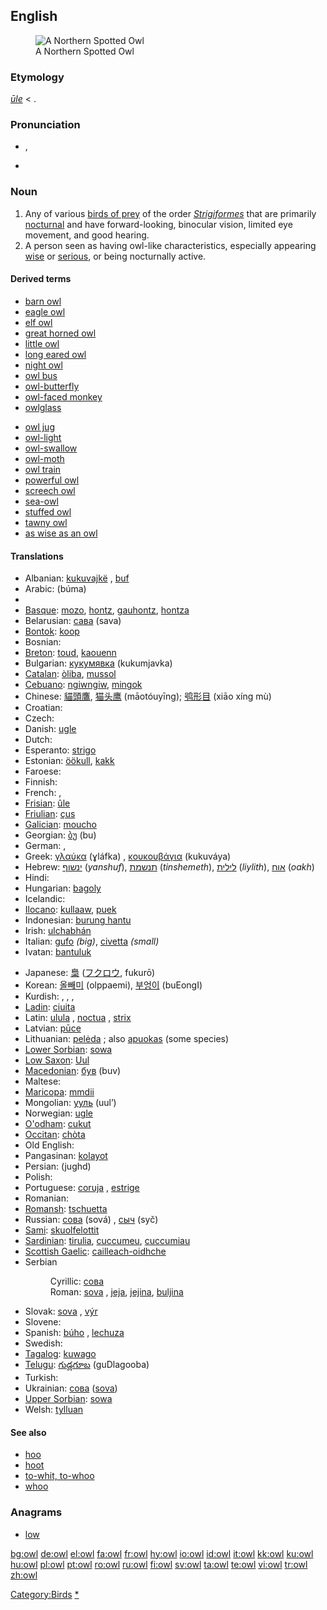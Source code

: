 {{see|Owl}}
{{wikipedia}}
==English==
[[Image:Northern Spotted Owl.USFWS-thumb.jpg|thumb|right|A Northern Spotted Owl]]

===Etymology===
{{OE.}} ''[[ule|ūle]]'' < {{Ger.}}.

===Pronunciation===
* {{IPA|/aʊl/}}, {{SAMPA|/aUl/}}
* {{audio|en-us-owl.ogg|Audio (US)}}
*: {{rhymes|aʊl}}

===Noun===
{{en-noun}}

# Any of various [[bird of prey|birds of prey]] of the order ''[[Strigiformes]]'' that are primarily [[nocturnal]] and have forward-looking, binocular vision, limited eye movement, and good hearing.
# A person seen as having owl-like characteristics, especially appearing [[wise]] or [[serious]], or being nocturnally active.

====Derived terms====
{{rel-top|terms derived from "owl"}}
* [[barn owl]]
* [[eagle owl]]
* [[elf owl]]
* [[great horned owl]]
* [[little owl]]
* [[long eared owl]]
* [[night owl]]
* [[owl bus]]
* [[owl-butterfly]]
* [[owl-faced monkey]]
* [[owlglass]]
{{rel-mid}}
* [[owl jug]]
* [[owl-light]]
* [[owl-swallow]]
* [[owl-moth]]
* [[owl train]]
* [[powerful owl]]
* [[screech owl]]
* [[sea-owl]]
* [[stuffed owl]]
* [[tawny owl]]
* [[as wise as an owl]]
{{rel-bottom}}

====Translations====
{{trans-top|a bird}}
* Albanian: [[kukuvajkë]] {{f}}, [[buf]] {{m}}
* Arabic: {{Arab|[[بومة]]}} (búma) {{f}}
* {{trreq|Armenian}}
* [[Basque]]: [[mozo]], [[hontz]], [[gauhontz]], [[hontza]]
* Belarusian: [[сава]] (sava) {{f}}
* [[Bontok]]: [[koop]]
* Bosnian: {{t-|bs|sova|f}}
* [[Breton]]: [[toud]], [[kaouenn]]
* Bulgarian: [[кукумявка]] (kukumjavka)
* [[Catalan]]: [[òliba]], [[mussol]]
* [[Cebuano]]: [[ngiwngiw]], [[mingok]]
* Chinese: [[貓頭鷹]], [[猫头鹰]] (māotóuyīng); [[鸮形目]] (xiāo xíng mù)
* Croatian: {{t+|hr|sova|f}}
* Czech: {{t-|cs|sova|f}}
* Danish: [[ugle]]
* Dutch: {{t+|nl|uil|m}}
* Esperanto: [[strigo]]
* Estonian: [[öökull]], [[kakk]]
* Faroese: {{t-|fo|ugla|xs=Faroese}}
* Finnish: {{t+|fi|pöllö}}
* French: {{t+|fr|hibou|m}}, {{t+|fr|chouette|f}}
* [[Frisian]]: [[ûle]]
* [[Friulian]]: [[çus]]
* [[Galician]]: [[moucho]] {{m}}
* Georgian: [[ბუ]] (bu)
* German: {{t+|de|Eule|f}}, {{t+|de|Uhu|m}}
* Greek: [[γλαύκα]] (ɣláfka) {{f}}, [[κουκουβάγια]] (kukuváya) {{f}}
* Hebrew: [[ינשוף]] (''yanshuf''), [[תנשמת]] (''tinshemeth''), [[לילית]] (''liylith''), [[אוח]] (''oakh'')
* Hindi: {{t-|hi|उल्लू|sc=Deva|xs=Hindi|m}}
* Hungarian: [[bagoly]]
* Icelandic: {{t+|is|ugla}}
* [[Ilocano]]: [[kullaaw]], [[puek]]
* Indonesian: [[burung hantu]]
* Irish: [[ulchabhán]]
* Italian: [[gufo]] {{m}} ''(big)'', [[civetta]] {{f}} ''(small)''
* Ivatan: [[bantuluk]]
{{trans-mid}}
* Japanese: [[梟]] ([[フクロウ]], fukurō)
* Korean: [[올빼미]] (olppaemi), [[부엉이]] (buEongI)
* Kurdish: {{t|ku|kund}}, {{t+|ku|bu}}, {{t|ku|pû}}, {{t|ku|pepûk}}
* [[Ladin]]: [[ciuita]]
* Latin: [[ulula]] {{f}}, [[noctua]] {{f}}, [[strix]] {{f}}
* Latvian: [[pūce]]
* Lithuanian: [[pelėda]] {{f}}; also [[apuokas]] {{m}} (some species)
* [[Lower Sorbian]]: [[sowa]]
* [[Low Saxon]]: [[Uul]] {{f}}
* [[Macedonian]]: [[був]] (buv)
* Maltese: {{t-|mt|kokka|xs=Maltese}}
* [[Maricopa]]: [[mmdii]]
* Mongolian: [[ууль]] (uul’)
* Norwegian: [[ugle]]
* [[O'odham]]: [[cukut]]
* [[Occitan]]: [[chòta]]
* Old English: {{t-|ang|ule|alt=ūle|xs=Old English}}
* Pangasinan: [[kolayot]]
* Persian: {{FAchar|[[جغد]]}} (jughd)
* Polish: {{t+|pl|sowa|f}}
* Portuguese: [[coruja]] {{f}}, [[estrige]] {{f}}
* Romanian: {{t+|ro|bufniţă}}
* [[Romansh]]: [[tschuetta]]
* Russian: [[сова]] (sová) {{f}}, [[сыч]] (syč) {{m}}
* [[Sami]]: [[skuolfelottit]]
* [[Sardinian]]: [[tirulia]], [[cuccumeu]], [[cuccumiau]]
* [[Scottish Gaelic]]: [[cailleach-oidhche]] {{f}}
* Serbian
*: Cyrillic: [[сова#Serbian|сова]] {{f}}
*: Roman: [[sova#Serbian|sova]] {{f}}, [[jeja]], [[jejina]], [[buljina]]
* Slovak: [[sova#Slovak|sova]] {{f}}, [[výr#Slovak|výr]] {{m}}
* Slovene: {{t+|sl|sova|f}}
* Spanish: [[búho]] {{m}}, [[lechuza]] {{f}}
* Swedish: {{t+|sv|uggla}}
* [[Tagalog]]: [[kuwago]]
* [[Telugu]]: [[గుడ్లగూబ]] (guDlagooba)
* Turkish: {{t+|tr|baykuş}}
* Ukrainian: [[сова]] ([[sova]]) {{f}}
* [[Upper Sorbian]]: [[sowa]]
* Welsh: [[tylluan]]
{{trans-bottom}}

====See also====
* [[hoo]]
* [[hoot]]
* [[to-whit, to-whoo]]
* [[whoo]]

===Anagrams===
* [[low]]

[[Category:Birds]]
[[Category:Owls|*]]

[[bg:owl]]
[[de:owl]]
[[el:owl]]
[[fa:owl]]
[[fr:owl]]
[[hy:owl]]
[[io:owl]]
[[id:owl]]
[[it:owl]]
[[kk:owl]]
[[ku:owl]]
[[hu:owl]]
[[pl:owl]]
[[pt:owl]]
[[ro:owl]]
[[ru:owl]]
[[fi:owl]]
[[sv:owl]]
[[ta:owl]]
[[te:owl]]
[[vi:owl]]
[[tr:owl]]
[[zh:owl]]
